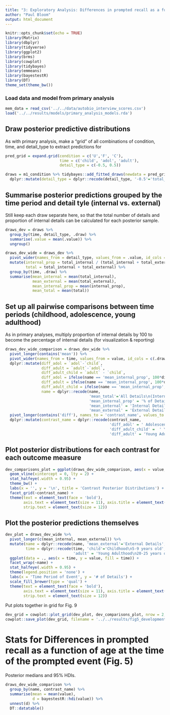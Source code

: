 ```yaml
---
title: "3: Exploratory Analysis: Differences in prompted recall as a function of age at the time of the prompted event (Fig. 5)"
author: "Paul Bloom"
output: html_document
---
```


```r
knitr::opts_chunk$set(echo = TRUE)
library(Matrix)
library(dbplyr)
library(tidyverse)
library(ggplot2)
library(brms)
library(cowplot)
library(tidybayes)
library(emmeans)
library(bayestestR)
library(DT)
theme_set(theme_bw())
```

### Load data and model from primary analysis

```r
mem_data = read_csv('../../data/autobio_interview_scores.csv')
load('../../results/models/primary_analysis_models.rda')
```
## Draw posterior predictive distributions 

As with primary analysis, make a "grid" of all combinations of condition, time, and detail_type to extract predictions for

```r
pred_grid = expand.grid(condition = c('U','F', 'C'), 
                        time = c('child', 'adol', 'adult'),
                        detail_type = c(-0.5, 0.5)) 

draws = m1_condition %>% tidybayes::add_fitted_draws(newdata = pred_grid, re_formula = NA) %>%
  dplyr::mutate(detail_type = dplyr::recode(detail_type, '-0.5'='total_internal', '0.5'='total_external'))
```

## Summarise posterior predictions grouped by the time period and detail tyle (internal vs. external)

Still keep each draw separate here, so that the total number of details and proportion of internal details can be calculated for each posterior sample. 

```r
draws_dev = draws %>%
  group_by(time, detail_type, .draw) %>%
  summarise(.value = mean(.value)) %>%
  ungroup()

draws_dev_wide = draws_dev %>%
  pivot_wider(names_from = detail_type, values_from = .value, id_cols = c('time', '.draw')) %>%
  mutate(internal_prop = total_internal / (total_internal + total_external),
         total = total_internal + total_external) %>%
  group_by(time, .draw) %>%
  summarise(mean_internal = mean(total_internal), 
            mean_external = mean(total_external),
            mean_internal_prop = mean(internal_prop),
            mean_total = mean(total))
```
## Set up all pairwise comparisons between time periods (childhood, adolescence, young adulthood)

As in primary analyses, multiply proportion of internal details by 100 to become the percentage of internal details (for visualization & reporting)

```r
draws_dev_wide_comparison = draws_dev_wide %>%
  pivot_longer(contains('mean')) %>%
  pivot_wider(names_from = time, values_from = value, id_cols = c(.draw, name)) %>%
  dplyr::mutate(diff_adol = `adol`-`child`,
                diff_adult = `adult`-`adol`,
                diff_adult_child = `adult` - `child`,
                diff_adol = ifelse(name == 'mean_internal_prop', 100*diff_adol, diff_adol),
                diff_adult = ifelse(name == 'mean_internal_prop', 100*diff_adult, diff_adult),
                diff_adult_child = ifelse(name == 'mean_internal_prop', 100*diff_adult_child, diff_adult_child),
                name = dplyr::recode(name,
                                     'mean_total'='All Details\n(Internal + External)',
                                     'mean_internal_prop' = '% of Details Internal',
                                     'mean_internal' = 'Internal Details',
                                     'mean_external' = 'External Details')) %>%
  pivot_longer(contains('diff'), names_to = 'contrast_name', values_to = 'value') %>%
  dplyr::mutate(contrast_name = dplyr::recode(contrast_name,
                                              'diff_adol' = ' Adolescence > Childhood', 
                                              'diff_adult_child' =  ' Young Adulthood > Childhood',
                                              'diff_adult' = 'Young Adulthood > Adolescence'))
```

## Plot posterior distributions for each contrast for each outcome measure

```r
dev_comparisons_plot = ggplot(draws_dev_wide_comparison, aes(x = value, y = name)) +
  geom_vline(xintercept = 0, lty = 2) +
  stat_halfeye(.width = 0.95) +
  theme_bw() +
  labs(x = '', y = '\n', title = 'Contrast Posterior Distributions') +
  facet_grid(~contrast_name) +
  theme(text = element_text(face = 'bold'), 
        axis.text = element_text(size = 11), axis.title = element_text(size = 14),
        strip.text = element_text(size = 12))
```

## Plot the posterior predictions themselves

```r
dev_plot = draws_dev_wide %>%
  pivot_longer(c(mean_internal, mean_external)) %>%
  mutate(name = dplyr::recode(name, 'mean_external'='External Details', 'mean_internal'=' Internal Details'),
         time = dplyr::recode(time, 'child'='Childhood\n5-9 years old', 'adol' = 'Adolescence\n14-18 years old',
                              'adult' = 'Young Adulthood\n20-25 years old')) %>%
  ggplot(data = ., aes(x = time, y = value, fill = time)) +
  facet_wrap(~name) +
  stat_halfeye(.width = 0.95) +
  theme(legend.position = 'none') +
  labs(x = 'Time Period of Event', y = '# of Details') +
  scale_fill_brewer(type = 'qual') +
  theme(text = element_text(face = 'bold'), 
        axis.text = element_text(size = 11), axis.title = element_text(size = 14),
        strip.text = element_text(size = 12))
```

Put plots together in grid for Fig. 9

```r
dev_grid = cowplot::plot_grid(dev_plot, dev_comparisons_plot, nrow = 2, labels = c('A', 'B'), rel_heights = c(1.5, 1), align = 'v', axis = 'lr')
cowplot::save_plot(dev_grid, filename = '../../results/fig5_developmental_grid.png', base_height = 8, base_width = 12.7)
```

# Stats for Differences in prompted recall as a function of age at the time of the prompted event (Fig. 5)

Posterior medians and 95% HDIs. 

```r
draws_dev_wide_comparison %>%
  group_by(name, contrast_name) %>%
  summarise(mean = mean(value),
            d = bayestestR::hdi(value)) %>%
  unnest(d) %>%
  DT::datatable()
```